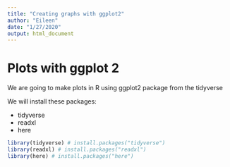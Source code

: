```yaml
---
title: "Creating graphs with ggplot2"
author: "Eileen"
date: "1/27/2020"
output: html_document
---
```


# Plots with ggplot 2

We are going to make plots in R using ggplot2 package from the tidyverse


We will install these packages: 

- tidyverse
- readxl
- here

```r
library(tidyverse) # install.packages("tidyverse")
library(readxl) # install.packages("readxl")
library(here) # install.packages("here")
```

